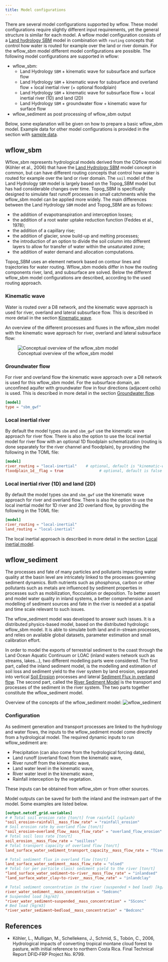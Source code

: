 ```yaml
---
title: Model configurations
---
```


There are several model configurations supported by wflow. These model configurations
require slightly different input requirements, yet the general structure is similar for each
model. A wflow model configuration consists of a [Land hydrology
SBM](./land/landhydrology_sbm.qmd) model in combination with `routing` concepts that control
how water is routed for example over the land or river domain. For the wflow\_sbm model
different model configurations are possible. The following model configurations are
supported in wflow:

 - wflow\_sbm:
    - Land Hydrology `SBM` + kinematic wave for subsurface and surface flow
    - Land Hydrology `SBM` + kinematic wave for subsurface and overland flow + local inertial river (+
      optional floodplain)
    - Land Hydrology `SBM` + kinematic wave for subsurface flow + local inertial river (1D) and land (2D)
    - Land Hydrology `SBM` + groundwater flow + kinematic wave for surface flow
 - wflow\_sediment as post processing of wflow\_sbm output

Below, some explanation will be given on how to prepare a basic wflow\_sbm model. Example
data for other model configurations is provided in the section with [sample
data](../getting_started/download_example_models.qmd).

## wflow\_sbm

Wflow\_sbm represents hydrological models derived from the CQflow model (Köhler et al.,
2006) that have the [Land Hydrology SBM](./land/landhydrology_sbm.qmd) model concept in
common, but can have different routing concepts that control how water is routed for example
over the land or river domain. The `soil` model of the Land Hydrology `SBM` model is largely
based on the Topog\_SBM model but has had considerable changes over time. Topog\_SBM is
specifically designed to simulate fast runoff processes in small catchments while the
wflow\_sbm model can be applied more widely. The main differences between the Land Hydrology
`SBM` model and Topog_SBM are as follows:

- the addition of evapotranspiration and interception losses;
- the addition of a root water uptake reduction function (Feddes et al., 1978);
- the addition of a capillary rise;
- the addition of glacier, snow build-up and melting processes;
- the introduction of an option to divide the soil column into different layers to allow for
  transfer of water within the unsaturated zone;
- the addition of water demand and allocation computations.

Topog\_SBM uses an element network based on contour lines and trajectories for water
routing. Wflow\_sbm models differ in how the routing components river, land, and subsurface
are solved. Below the different wflow\_sbm model configurations are described, according to
the used routing approach.

### Kinematic wave
Water is routed over a D8 network, and the kinematic wave approach is used for river,
overland and lateral subsurface flow. This is described in more detail in the section
[Kinematic wave](./routing/kinwave.qmd).

An overview of the different processes and fluxes in the wflow_sbm model with the kinematic
wave approach for river, overland and lateral subsurface flow:

![Conceptual overview of the wflow_sbm model](../images/wflow_sbm_soil.png)

### Groundwater flow
For river and overland flow the kinematic wave approach over a D8 network is used for this
wflow\_sbm model. For the subsurface domain, an unconfined aquifer with groundwater flow in
four directions (adjacent cells) is used. This is described in more detail in the section
[Groundwater flow](./routing/gwf.qmd).

```toml
[model]
type = "sbm_gwf"
```

### Local inertial river
By default the model types `sbm` and `sbm_gwf` use the kinematic wave approach for river flow.
There is also the option to use the local inertial model for river flow with an optional 1D
floodplain schematization (routing is done separately for the river channel and floodplain), by
providing the following in the TOML file:

```toml
[model]
river_routing = "local-inertial"    # optional, default is "kinematic-wave"
floodplain_1d__flag = true                # optional, default is false
```

### Local inertial river (1D) and land (2D)
By default the model types `sbm` and `sbm_gwf` use the kinematic wave approach for river and
overland flow. There is also the option to use the local inertial model for 1D river and 2D
overland flow, by providing the following in the TOML file:

```toml
[model]
river_routing = "local-inertial"
land_routing = "local-inertial"
```

The local inertial approach is described in more detail in the section [Local inertial
model](./routing/local-inertial.qmd).

## wflow\_sediment
The processes and fate of many particles and pollutants impacting water quality at the basin
level are intricately linked to the processes governing sediment dynamics. Both nutrients
such as phosphorus, carbon or other pollutants such as metals are influenced by sediment
properties in processes such as mobilization, flocculation or deposition. To better assert
and model water quality in inland systems, a better comprehension and modelling of sediment
sources and fate in the river is needed at a spatial and time scale relevant to such issues.

The wflow\_sediment model was developed to answer such issues. It is a distributed
physics-based model, based on the distributed hydrologic wflow\_sbm model. It is able to
simulate both land and in-stream processes, and relies on available global datasets,
parameter estimation and small calibration effort.

In order to model the exports of terrestrial sediment to the coast through the Land Ocean
Aquatic Continuum or LOAC (inland waters network such as streams, lakes...), two different
modelling parts were considered. The first part, called the inland sediment model, is the
modelling and estimation of soil loss and sediment yield to the river system by land
erosion, separated into vertical [Soil Erosion](./land/sediment.qmd#soil-erosion)
processes and lateral [Sediment Flux in overland
flow](./routing/sediment_flux.qmd#sediment-flux-in-overland-flow). The second part, called
the [River Sediment Model](./routing/sediment_flux.qmd#river-sediment-model) is the
transport and processes of the sediment in the river system. The two parts together
constitute the wflow\_sediment model.

Overview of the concepts of the wflow\_sediment model:
![wflow_sediment](../images/wflow_sediment.png)

### Configuration

As sediment generation and transport processes are linked to the hydrology and water flows, the
inputs to the wflow\_sediment model come directly from a hydrological model. The required
dynamic inputs to run wflow\_sediment are:

-  Precipitation (can also come from the hydrological forcing data),
-  Land runoff (overland flow) from the kinematic wave,
-  River runoff from the kinematic wave,
-  Land water level in the kinematic wave,
-  River water level in the kinematic wave,
-  Rainfall interception by the vegetation.

These inputs can be obtained from wflow\_sbm or from other sources.

Model outputs can be saved for both the inland and the instream part of the model. Some
examples are listed below.

```toml
[output.netcdf_grid.variables]
# # Total soil erosion rate [ton/t] from rainfall (splash)
"soil_erosion~rainfall__mass_flow_rate" = "rainfall_erosion"
# Soil erosion rate by overland flow [ton/t]
"soil_erosion~overland_flow__mass_flow_rate" = "overland_flow_erosion"
# Total soil loss rate [ton/t]
soil_erosion__mass_flow_rate = "soilloss"
# Total transport capacity of overland flow [ton/t]
land_surface_water_sediment_transport_capacity__mass_flow_rate = "TCsed"

# Total sediment flux in overland flow [ton/t]
land_surface_water_sediment__mass_flow_rate = "olsed"
# Total (or per particle class) sediment yield to the river [ton/t]
"land_surface_water_sediment~to-river__mass_flow_rate" = "inlandsed"
"land_surface_water_clay~to-river__mass_flow_rate" = "inlandclay"

# Total sediment concentration in the river (suspended + bed load) [kg/m3]
river_water_sediment__mass_concentration = "Sedconc"
# Suspended load [kg/m3]
"river_water_sediment~suspended__mass_concentration" = "SSconc"
# Bed load [kg/m3]
"river_water_sediment~bedload__mass_concentration" = "Bedconc"
```

## References
+ Köhler, L., Mulligan, M., Schellekens, J., Schmid, S., Tobón, C., 2006, Hydrological
  impacts of converting tropical montane cloud forest to pasture, with initial reference to
  northern Costa Rica. Final Technical Report DFID‐FRP Project No. R799.